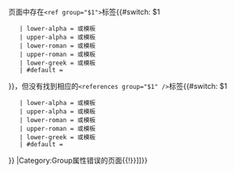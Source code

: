 页面中存在<code><ref group="$1"></code>标签{{#switch: $1
    | lower-alpha = 或<code>{{efn}}</code>模板
    | upper-alpha = 或<code>{{efn-ua}}</code>模板
    | lower-roman = 或<code>{{efn-lr}}</code>模板
    | upper-roman = 或<code>{{efn-ur}}</code>模板
    | lower-greek = 或<code>{{efn-lg}}</code>模板
    | #default = 
}}，但没有找到相应的<code><references group="$1" /></code>标签{{#switch: $1
    | lower-alpha = 或<code>{{notelist}}</code>模板
    | upper-alpha = 或<code>{{notelist-ua}}</code>模板
    | lower-roman = 或<code>{{notelist-lr}}</code>模板
    | upper-roman = 或<code>{{notelist-ur}}</code>模板
    | lower-greek = 或<code>{{notelist-lg}}</code>模板
    | #default = 
}}
{{namespace|namespace=0|then=[[Category:Group属性错误的条目|Category:Group属性错误的条目]]|else=[[Category:Group属性错误的页面{{!}}{{NAMESPACE}}|Category:Group属性错误的页面{{!}}{{NAMESPACE}}]]}}